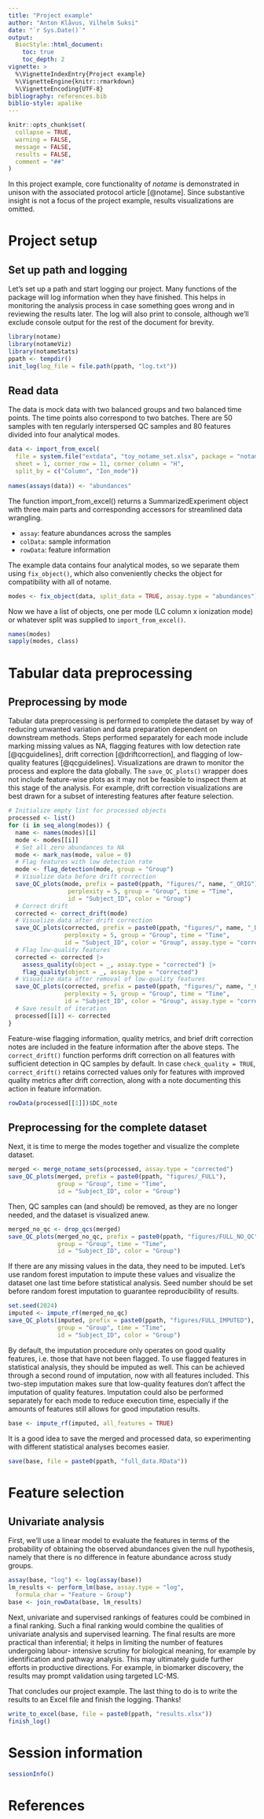 ---
title: "Project example"
author: "Anton Klåvus, Vilhelm Suksi"
date: "`r Sys.Date()`"
output:
  BiocStyle::html_document:
    toc: true
    toc_depth: 2
vignette: >
  %\VignetteIndexEntry{Project example}
  %\VignetteEngine{knitr::rmarkdown}
  %\VignetteEncoding{UTF-8}
bibliography: references.bib
biblio-style: apalike
---

```{r setup, include = FALSE}
knitr::opts_chunk$set(
  collapse = TRUE,
  warning = FALSE,
  message = FALSE,
  results = FALSE,
  comment = "##"
)
```

In this project example, core functionality of *notame* is demonstrated in 
unison with the associated protocol article [@notame]. Since substantive 
insight is not a focus of the project example, results visualizations are 
omitted.

# Project setup

## Set up path and logging
Let's set up a path and start logging our project. Many functions of the 
package will log information when they have finished. This helps in monitoring 
the analysis process in case something goes wrong and in reviewing the results 
later. The log will also print to console, although we'll exclude console 
output for the rest of the document for brevity.

```{r, results = 'markup'}
library(notame)
library(notameViz)
library(notameStats)
ppath <- tempdir()
init_log(log_file = file.path(ppath, "log.txt"))
```

## Read data
The data is mock data with two balanced groups and two balanced time points. 
The time points also correspond to two batches. There are 50 samples with ten 
regularly interspersed QC samples and 80 features divided into four analytical 
modes.

```{r}
data <- import_from_excel(
  file = system.file("extdata", "toy_notame_set.xlsx", package = "notame"), 
  sheet = 1, corner_row = 11, corner_column = "H", 
  split_by = c("Column", "Ion_mode"))
  
names(assays(data)) <- "abundances"
```

The function import_from_excel() returns a SummarizedExperiment object with 
three main parts and corresponding accessors for streamlined data wrangling.

- `assay`: feature abundances across the samples  
- `colData`: sample information  
- `rowData`: feature information

The example data contains four analytical modes, so we separate them using 
`fix_object()`, which also conveniently checks the object for compatibility 
with all of notame. 

```{r}
modes <- fix_object(data, split_data = TRUE, assay.type = "abundances")
```

Now we have a list of objects, one per mode (LC column x 
ionization mode) or whatever split was supplied to `import_from_excel()`.

```{r, results = 'markup'}
names(modes)
sapply(modes, class)
```

# Tabular data preprocessing

## Preprocessing by mode
Tabular data preprocessing is performed to complete the dataset by way of 
reducing unwanted variation and data preparation dependent on downstream 
methods. Steps performed separately for each mode include marking missing 
values as NA, flagging features with low detection rate [@qcguidelines], drift 
correction [@driftcorrection], and flagging of low-quality features 
[@qcguidelines]. Visualizations are drawn to monitor the process and explore 
the data globally. The `save_QC_plots()` wrapper does not include
feature-wise plots as it may not be feasible to inspect them at this 
stage of the analysis. For example, drift correction visualizations are best 
drawn for a subset of interesting features after feature selection.

```{r}
# Initialize empty list for processed objects
processed <- list()
for (i in seq_along(modes)) {
  name <- names(modes)[i]
  mode <- modes[[i]]
  # Set all zero abundances to NA
  mode <- mark_nas(mode, value = 0)
  # Flag features with low detection rate
  mode <- flag_detection(mode, group = "Group")
  # Visualize data before drift correction
  save_QC_plots(mode, prefix = paste0(ppath, "figures/", name, "_ORIG"),
                 perplexity = 5, group = "Group", time = "Time", 
                 id = "Subject_ID", color = "Group")
  # Correct drift
  corrected <- correct_drift(mode)
  # Visualize data after drift correction
  save_QC_plots(corrected, prefix = paste0(ppath, "figures/", name, "_DRIFT"),
                perplexity = 5, group = "Group", time = "Time", 
                id = "Subject_ID", color = "Group", assay.type = "corrected")
  # Flag low-quality features
  corrected <- corrected |> 
    assess_quality(object = _, assay.type = "corrected") |> 
    flag_quality(object = _, assay.type = "corrected")
  # Visualize data after removal of low-quality features
  save_QC_plots(corrected, prefix = paste0(ppath, "figures/", name, "_CLEAN"),
                perplexity = 5, group = "Group", time = "Time",
                id = "Subject_ID", color = "Group", assay.type = "corrected")
  # Save result of iteration
  processed[[i]] <- corrected
}
```

Feature-wise flagging information, quality metrics, and brief drift correction 
notes are included in the feature information after the above steps.
The `correct_drift()` function performs drift correction on all features with 
sufficient detection in QC samples by default. In case `check_quality = TRUE`, 
`correct_drift()` retains corrected values only for features with improved 
quality metrics after drift correction, along with a note documenting this 
action in feature information. 

```{r, results = 'markup'}
rowData(processed[[1]])$DC_note
```

## Preprocessing for the complete dataset

Next, it is time to merge the modes together and visualize the complete dataset.

```{r}
merged <- merge_notame_sets(processed, assay.type = "corrected")
save_QC_plots(merged, prefix = paste0(ppath, "figures/_FULL"),
              group = "Group", time = "Time",
              id = "Subject_ID", color = "Group")
```

Then, QC samples can (and should) be removed, as they are no longer needed, and 
the dataset is visualized anew.

```{r}
merged_no_qc <- drop_qcs(merged)
save_QC_plots(merged_no_qc, prefix = paste0(ppath, "figures/FULL_NO_QC"),
              group = "Group", time = "Time",
              id = "Subject_ID", color = "Group")
```

If there are any missing values in the data, they need to be imputed. Let's use 
random forest imputation to impute these values and visualize the dataset one 
last time before statistical analysis. Seed number should be set before random 
forest imputation to guarantee reproducibility of results.

```{r}
set.seed(2024)
imputed <- impute_rf(merged_no_qc)
save_QC_plots(imputed, prefix = paste0(ppath, "figures/FULL_IMPUTED"),
              group = "Group", time = "Time",
              id = "Subject_ID", color = "Group")
```

By default, the imputation procedure only operates on good quality features, 
i.e. those that have not been flagged. To use flagged features in statistical 
analysis, they should be imputed as well. This can be achieved through a second 
round of imputation, now with all features included. This two-step imputation 
makes sure that low-quality features don't affect the imputation of quality 
features. Imputation could also be performed separately for each mode to reduce 
execution time, especially if the amounts of features still allows for good 
imputation results.

```{r}
base <- impute_rf(imputed, all_features = TRUE)
```

It is a good idea to save the merged and processed data, so experimenting with 
different statistical analyses becomes easier.

```{r}
save(base, file = paste0(ppath, "full_data.RData"))
```

# Feature selection

## Univariate analysis
First, we'll use a linear model to evaluate the features in terms of the 
probability of obtaining the observed abundances given the null hypothesis, 
namely that there is no difference in feature abundance across study groups.

```{r}
assay(base, "log") <- log(assay(base))
lm_results <- perform_lm(base, assay.type = "log", 
  formula_char = "Feature ~ Group")
base <- join_rowData(base, lm_results)
```

Next, univariate and supervised rankings of features could be combined in a 
final ranking. Such a final ranking would combine the qualities of univariate 
analysis and supervised learning. The final results are more practical than 
inferential; it helps in limiting the number of features undergoing labour-
intensive scrutiny for biological meaning, for example by identification and 
pathway analysis. This may ultimately guide further efforts in productive 
directions. For example, in biomarker discovery, the results may prompt 
validation using targeted LC-MS.

That concludes our project example. The last thing to do is to write the 
results to an Excel file and finish the logging. Thanks!

```{r}
write_to_excel(base, file = paste0(ppath, "results.xlsx"))
finish_log()
```

# Session information

```{r, echo = FALSE, results = 'markup'}
sessionInfo()
```

# References
